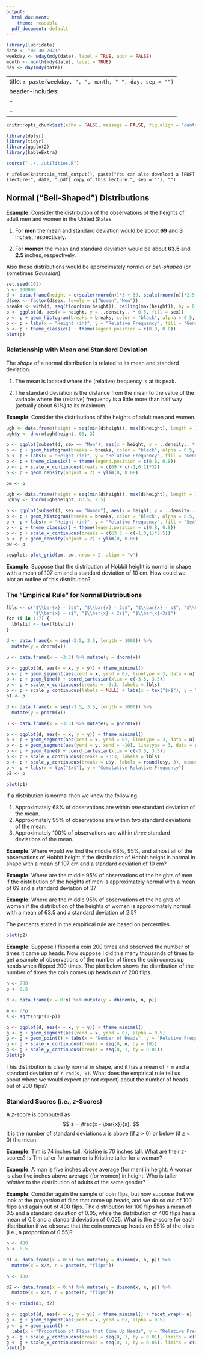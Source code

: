 ```yaml
---
output:
  html_document:
    theme: readable
  pdf_document: default
---
```


```r
library(lubridate)
date <- "08-30-2021"
weekday <- wday(mdy(date), label = TRUE, abbr = FALSE)
month <- month(mdy(date), label = TRUE)
day <- day(mdy(date))
```

---
title: `r paste(weekday, ", ", month, " ", day, sep = "")`
header-includes:
  - \usepackage{float}
  - \usepackage{booktabs}
---

```r
knitr::opts_chunk$set(echo = FALSE, message = FALSE, fig.align = "center", out.width = "100%", fig.width = 9, cache = FALSE, dev = ifelse(knitr::is_html_output(), "png", "pdf"))
```

```r
library(dplyr)
library(tidyr)
library(ggplot2)
library(kableExtra)
```

```r
source("../../utilities.R")
```

`r ifelse(knitr::is_html_output(), paste("You can also download a [PDF](lecture-", date, ".pdf) copy of this lecture.", sep = ""), "")`

## Normal ("Bell-Shaped") Distributions

**Example**: Consider the distribution of the observations of the heights of adult men and women in the United States. 

1. For **men** the mean and standard deviation would be about **69** and **3** inches, respectively.

2. For **women** the mean and standard deviation would be about **63.5** and **2.5** inches, respectively.

Also those distributions would be approximately *normal* or *bell-shaped* (or sometimes *Gaussian*). 

```r
set.seed(101)
n <- 100000
d <- data.frame(height = c(scale(rnorm(n))*3 + 69, scale(rnorm(n))*2.5 + 63.5), sex = rep(c("Men","Women"), each = n))
d$sex <- factor(d$sex, levels = c("Women","Men"))
breaks <- with(d, seq(floor(min(height)), ceiling(max(height)), by = 0.5))
p <- ggplot(d, aes(x = height, y = ..density.. * 0.5, fill = sex))
p <- p + geom_histogram(breaks = breaks, color = "black", alpha = 0.5, position = "identity")
p <- p + labs(x = "Height (in)", y = "Relative Frequency", fill = "Gender")
p <- p + theme_classic() + theme(legend.position = c(0.8, 0.8))
plot(p)
```

\pagebreak

### Relationship with Mean and Standard Deviation

The *shape* of a normal distribution is related to its mean and standard deviation. 

1. The mean is located where the (relative) frequency is at its peak.

0. The standard deviation is the distance from the mean to the value of the variable where the (relative) frequency is a little more than half way (actually about 61%) to its maximum.

**Example**: Consider the distributions of the heights of adult men and women.
```r
ugh <- data.frame(height = seq(min(d$height), max(d$height), length = 1000))
ugh$y <- dnorm(ugh$height, 69, 3)

p <- ggplot(subset(d, sex == "Men"), aes(x = height, y = ..density.. * 0.5))
p <- p + geom_histogram(breaks = breaks, color = "black", alpha = 0.5, position = "identity", fill = "#00BFC4")
p <- p + labs(x = "Height (in)", y = "Relative Frequency", fill = "Gender")
p <- p + theme_classic() + theme(legend.position = c(0.8, 0.8))
p <- p + scale_x_continuous(breaks = c(69 + c(-1,0,1)*3))
p <- p + geom_density(adjust = 2) + ylim(0, 0.08)

pm <- p

ugh <- data.frame(height = seq(min(d$height), max(d$height), length = 1000))
ugh$y <- dnorm(ugh$height, 63.5, 2.5)

p <- ggplot(subset(d, sex == "Women"), aes(x = height, y = ..density.. * 0.5))
p <- p + geom_histogram(breaks = breaks, color = "black", alpha = 0.5, position = "identity", fill = "#F8766D")
p <- p + labs(x = "Height (in)", y = "Relative Frequency", fill = "Sex")
p <- p + theme_classic() + theme(legend.position = c(0.8, 0.8))
p <- p + scale_x_continuous(breaks = c(63.5 + c(-1,0,1)*2.5))
p <- p + geom_density(adjust = 2) + ylim(0, 0.08)
pw <- p

cowplot::plot_grid(pm, pw, nrow = 2, align = "v")
```

**Example**: Suppose that the distribution of Hobbit height is normal in shape with a mean of 107 cm and a standard deviation of 10 cm. How could we plot an outline of this distribution?

\vspace{3cm}

\pagebreak

### The "Empirical Rule" for Normal Distributions

```r
lbls <- c("$\\bar{x} - 3s$", "$\\bar{x} - 2s$", "$\\bar{x} - s$", "$\\bar{x}$", 
          "$\\bar{x} + s$", "$\\bar{x} + 2s$", "$\\bar{x}+3s$")
for (i in 1:7) {
  lbls[i] <- tex(lbls[i])
}

d <- data.frame(x = seq(-3.5, 3.5, length = 1000)) %>% 
  mutate(y = dnorm(x))

u <- data.frame(x = -3:3) %>% mutate(y = dnorm(x))

p <- ggplot(d, aes(x = x, y = y)) + theme_minimal()
p <- p + geom_segment(aes(xend = x, yend = 0), linetype = 3, data = u)
p <- p + geom_line() + coord_cartesian(xlim = c(-3.5, 3.5))
p <- p + scale_x_continuous(breaks = -3:3, labels = lbls)
p <- p + scale_y_continuous(labels = NULL) + labs(x = tex("$x$"), y = "Relative Frequency")
p1 <- p

d <- data.frame(x = seq(-3.5, 3.5, length = 1000)) %>% 
  mutate(y = pnorm(x))

u <- data.frame(x = -3:3) %>% mutate(y = pnorm(x))

p <- ggplot(d, aes(x = x, y = y)) + theme_minimal()
p <- p + geom_segment(aes(xend = x, yend = 0), linetype = 3, data = u)
p <- p + geom_segment(aes(yend = y, xend = -10), linetype = 3, data = u)
p <- p + geom_line() + coord_cartesian(xlim = c(-3.5, 3.5))
p <- p + scale_x_continuous(breaks = -3:3, labels = lbls)
p <- p + scale_y_continuous(breaks = u$y, labels = round(u$y, 3), minor_breaks = NULL)
p <- p + labs(x = tex("$x$"), y = "Cumulative Relative Frequency")
p2 <- p
```

```r
plot(p1)
```

If a distribution is normal then we know the following.

1. Approximately 68% of observations are within *one* standard deviation of the mean.
2. Approximately 95% of observations are within *two* standard deviations of the mean.
3. Approximately 100% of observations are within *three* standard deviations of the mean.

**Example**: Where would we find the middle 68%, 95%, and almost all of the observations of Hobbit height if the distribution of Hobbit height is normal in shape with a mean of 107 cm and a standard deviation of 10 cm?

\vspace{2cm}

**Example**: Where are the middle 95% of observations of the heights of men if the distribution of the heights of men is approximately normal with a mean of 69 and a standard deviation of 3?

\vspace{2cm}

**Example**: Where are the middle 95% of observations of the heights of women if the distribution of the heights of women is approximately normal with a mean of 63.5 and a standard deviation of 2.5?

\vspace{2cm}

\pagebreak

The percents stated in the empirical rule are based on percentiles.
```r
plot(p2)
```

\pagebreak

**Example**: Suppose I flipped a coin 200 times and observed the number of times it came up heads. Now suppose I did this many thousands of times to get a sample of observations of the number of times the coin comes up heads when flipped 200 times. The plot below shows the distribution of the number of times the coin comes up heads out of 200 flips.
```r
n <- 200
p <- 0.5

d <- data.frame(x = 0:n) %>% mutate(y = dbinom(x, n, p))

m <- n*p
s <- sqrt(n*p*(1-p))

g <- ggplot(d, aes(x = x, y = y)) + theme_minimal()
g <- g + geom_segment(aes(xend = x, yend = 0), alpha = 0.5)
g <- g + geom_point() + labs(x = "Number of Heads", y = "Relative Frequency")
g <- g + scale_x_continuous(breaks = seq(0, n, by = 10))
g <- g + scale_y_continuous(breaks = seq(0, 1, by = 0.01))
plot(g)
```
This distribution is clearly normal in shape, and it has a mean of `r m` and a standard deviation of `r rnd(s, 0)`. What does the empirical rule tell us about where we would expect (or not expect) about the number of heads out of 200 flips?

\pagebreak

### Standard Scores (i.e., *z*-Scores)

A $z$-score is computed as 
$$
  z = \frac{x - \bar{x}}{s}.
$$
It is the number of standard deviations $x$ is above (if $z$ > 0) or below (if $z$ < 0) the mean.

**Example**: Tim is 74 inches tall. Kristine is 70 inches tall. What are their $z$-scores? Is Tim taller for a man or is Kristine taller for a woman?

\vspace{3cm}

**Example**: A man is five inches above average (for men) in height. A woman is also five inches above average (for women) in height. Who is taller *relative* to the distribution of adults of the same gender? 

\vspace{3cm}

**Example**: Consider again the sample of coin flips, but now suppose that we look at the *proportion* of flips that come up heads, and we do so out of 100 flips and again out of 400 flips. The distribution for 100 flips has a mean of 0.5 and a standard deviation of 0.05, while the distribution of 400 flips has a mean of 0.5 and a standard deviation of 0.025. What is the $z$-score for each distribution if we observe that the coin comes up heads on 55% of the trials (i.e., a proportion of 0.55)?

```r
n <- 400
p <- 0.5

d1 <- data.frame(x = 0:n) %>% mutate(y = dbinom(x, n, p)) %>% 
  mutate(x = x/n, n = paste(n, "flips"))

n <- 100

d2 <- data.frame(x = 0:n) %>% mutate(y = dbinom(x, n, p)) %>% 
  mutate(x = x/n, n = paste(n, "flips"))

d <- rbind(d1, d2)

g <- ggplot(d, aes(x = x, y = y)) + theme_minimal() + facet_wrap(~ n)
g <- g + geom_segment(aes(xend = x, yend = 0), alpha = 0.5)
g <- g + geom_point() + 
  labs(x = "Proportion of Flips that Come Up Heads", y = "Relative Frequency", color = "Flips")
g <- g + scale_y_continuous(breaks = seq(0, 1, by = 0.01), limits = c(0, 0.08))
g <- g + scale_x_continuous(breaks = seq(0, 1, by = 0.05), limits = c(0.35, 0.65))
plot(g)
```